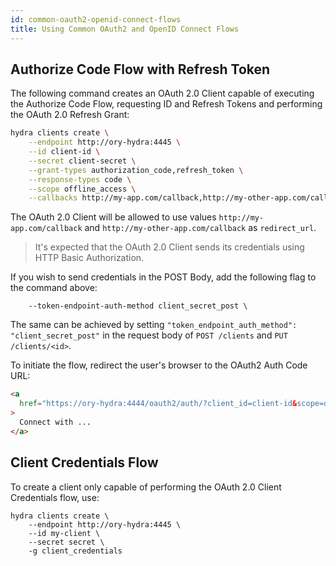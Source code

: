 ```yaml
---
id: common-oauth2-openid-connect-flows
title: Using Common OAuth2 and OpenID Connect Flows
---
```


## Authorize Code Flow with Refresh Token

The following command creates an OAuth 2.0 Client capable of executing the
Authorize Code Flow, requesting ID and Refresh Tokens and performing the OAuth
2.0 Refresh Grant:

```sh
hydra clients create \
    --endpoint http://ory-hydra:4445 \
    --id client-id \
    --secret client-secret \
    --grant-types authorization_code,refresh_token \
    --response-types code \
    --scope offline_access \
    --callbacks http://my-app.com/callback,http://my-other-app.com/callback
```

The OAuth 2.0 Client will be allowed to use values `http://my-app.com/callback`
and `http://my-other-app.com/callback` as `redirect_url`.

> It's expected that the OAuth 2.0 Client sends its credentials using HTTP
> Basic Authorization.

If you wish to send credentials in the POST Body, add the following flag to the
command above:

```
    --token-endpoint-auth-method client_secret_post \
```

The same can be achieved by setting
`"token_endpoint_auth_method": "client_secret_post"` in the request body of
`POST /clients` and `PUT /clients/<id>`.

To initiate the flow, redirect the user's browser to the OAuth2 Auth Code URL:

```html
<a
  href="https://ory-hydra:4444/oauth2/auth/?client_id=client-id&scope=offline_access&redirect_uri=http://my-app.com/callback"
>
  Connect with ...
</a>
```

## Client Credentials Flow

To create a client only capable of performing the OAuth 2.0 Client Credentials
flow, use:

```shell script
hydra clients create \
    --endpoint http://ory-hydra:4445 \
    --id my-client \
    --secret secret \
    -g client_credentials
```
